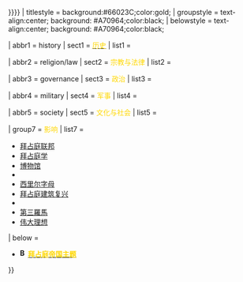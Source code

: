 {{Navbox with collapsible groups
| name = 拜占庭帝国主题
| state = {{{state<includeonly>|collapsed</includeonly>}}}
| bodyclass = plainlist
| title = [[拜占庭帝国|<span style="color: gold">拜占庭帝国</span>]] 
| listclass = hlist
| selected = {{{selected|{{{expanded|{{{1|}}}}}}}}}
| titlestyle = background:#66023C;color:gold;
| groupstyle = text-align:center; background: #A70964;color:black;
| belowstyle = text-align:center; background: #A70964;color:black;

<!------------------ History -------------------->

| abbr1 = history
| sect1 = [[拜占庭帝国历史|<span style="color: gold">历史</span>]]
| list1 = <!--Chronological:-->
 {{Navbox |child
  | groupwidth = 8.75em
  | groupstyle = text-align:left; font-weight:normal; background:#FFB3E6 ;color:black;

  | group1 = '''继承自'''
  | list1 =
* [[罗马帝国]]
** [[主宰制]]

  | group2 = {{align|right|{{smaller|(330&ndash;717)}}}} '''早期'''
  | list2 =
* [[君士坦丁王朝]]
* [[瓦伦提尼安王朝]]
* [[狄奥多西王朝]]
* [[利奥王朝]]
* [[查士丁尼王朝]]
* [[希拉克略王朝]]
* [[二十年动乱期]]

  | group3 = {{align|right|{{smaller|(717&ndash;1204)}}}} '''中期'''
  | list3 =
* [[伊苏里亚王朝]]
* [[尼基弗里亚王朝]]
* {{tsl|en|Byzantium under the Amorian dynasty|弗里吉亚王朝}}
* [[马其顿王朝]]
* [[杜卡斯王朝]]
* [[科穆宁王朝]]
* [[安格洛斯王朝]]

  | group4 = {{align|right|{{smaller|(1204&ndash;1453)}}}} '''晚期'''
  | list4 =
* [[第四次十字军东征]]
* [[拉丁帝国]]&nbsp;/ <!--
-->[[尼西亚帝国]]&nbsp;/ <!--
-->[[伊庇魯斯專制國]]–[[塞萨洛尼基帝国]]&nbsp;/ <!--
-->[[摩里亚专制国]]&nbsp;/ <!--
-->[[特拉比松帝国]]&nbsp;/ <!--
-->[[:Category:拜占庭帝国的继承国|其他]]
* [[巴列奥略王朝]]与{{tsl|en|Kantakouzenos|坎塔库泽努斯王朝}}
* [[君士坦丁堡的陷落]]
 }}


<!--------------- Religion / Law ---------------->

| abbr2 = religion/law
| sect2 = <span style="color: gold">宗教与法律</span>
| list2 =
 {{Navbox |child
  | groupwidth = 8.75em
  | groupstyle = text-align:left; font-weight:normal; background:#FFB3E6 ;color:black;

  | group1 = '''[[:Category:東正教|宗教]]'''
  | list1 =
* [[正教會]]
* [[拜占庭礼]]
* [[大公會議]]
* [[:Category:拜占庭帝国圣人|圣人]]
* [[君士坦丁堡普世牧首|君士坦丁堡牧首]]
* [[阿里乌教派]]
* [[基督一性论|一性论]]
* [[保羅派]]
* [[聖像破壞運動 (拜占庭)|圣像毁坏运动]]
* [[東西教會大分裂|大分裂]]
* [[波格米勒派]]
* [[靜修]]
* [[阿索斯山]]
* 东正教的传播
** {{link-en|保加利亚的基督教化|Christianization of Bulgaria|保加利亚}}
** {{link-en|摩拉维亚的基督教化|Christianization of Moravia|摩拉维亚}}
** [[塞尔维亚的基督教化|塞尔维亚]]
** [[基輔羅斯的基督教化|基辅罗斯]]
* {{link-en|拜占庭帝国犹太人历史|History of the Jews in the Byzantine Empire|犹太人}}
* [[拜占庭帝国穆斯林历史|穆斯林]]


  | group2 = '''[[拜占庭法|法律]]'''
  | list2 =
* [[狄奥多西法典]]
* [[民法大全]]
* [[精选法典]]
* [[巴西利卡法典]]
* [[康斯坦提诺斯·亚美诺布罗斯|六卷法]]
* [[拜占庭文化中的宫刑|宫刑]]
 }}



<!----------------- Governance ------------------>

| abbr3 = governance
| sect3 = <span style="color: gold">政治</span>
| list3 =
 {{Navbox |child
  | groupwidth = 8.75em
  | groupstyle = text-align:left; font-weight:normal; background:#FFB3E6 ;color:black;

  | group1 = '''中央政府'''
  | list1 =
   {{Navbox |child
    | groupstyle = font-weight:normal; background:#FFB3E6 ;color:black;
    | list1 =
* [[拜占庭皇帝列表|皇帝]]
** [[巴西琉斯]]
** [[独裁者 (头衔)|独裁者]]
* [[拜占庭元老院|元老院]]
* [[拜占庭政府机构和贵族头衔|政府机构]]
* [[城市行政官]]
    | group2 = '''早期'''
    | list2 =
* [[近卫大区|近卫总长]]
* [[官长]]
* [[圣锡侍从]]
* [[私产侍从]]
* [[圣殿财务官]]
    | group3 = '''中期'''
    | list3 =
* [[书记 (拜占庭帝国)|书记]]
* [[道路书记]]
* [[金库总管]]
* [[御厨总管]]
* [[总务书记]]
* [[军务书记]]
* [[金库文书员]]
* [[御厨文书员]]
* [[专务书记]]
* [[首席秘书 (拜占庭帝國)|首席秘书]]
* [[通政官]]
    | group4 = '''晚期'''
    | list4 =
* {{link-en|大书记 (拜占庭帝国)|Megas logothetes|大书记}}
* [[仲裁官]]
    | group5 = '''职官志'''
    | list5 =
* [[乌斯宾斯基职官志]]
* [[斐洛提乌斯百官志]]
* [[伪科迪诺斯职官志]]
   }}

  | group2 = '''{{tsl|en|Subdivisions of the Byzantine Empire|拜占庭帝国地方政府|地方政府}}'''
  | list2 =
   {{Navbox |child
    | groupstyle = text-align:left; font-weight:normal; background:#FFB3E6 ;color:black;
    | group1 = '''早期'''
    | list1 =
* [[近卫大区]]
* [[罗马管区|管区]]
* [[罗马行省|行省]]
* [[军务监区|军事监察区]]
* [[拉文纳总督区]]
* [[阿非利加总督区]]
    | group2 = '''中期'''
    | list2 =
* [[军区制|军区]]
* [[要冲区]]
* [[旗 (拜占庭帝国)|旗]]
* [[督军 (拜占庭帝国)|督軍區]]
    | group3 = '''晚期'''
    | list3 =
* {{link-en|省督 (拜占庭帝国)|Kephale (Byzantine Empire)|省督}}
* [[专制君主 (宫廷头衔)|专制君主]]
   }}

  | group4 = '''{{tsl|en|Byzantine diplomacy|拜占庭帝国外交|外交}}'''
  | list4 =
* [[:Category:拜占庭帝国所签署的条约|条约]]
* [[:Category:拜占庭帝国外交官|外交官]]
* [[雙帝問題]]
 }}


<!----------------- Military -------------------->

| abbr4 = military
| sect4 = <span style="color: gold">军事</span>
| list4 =
 {{Navbox |child
  | groupwidth = 8.75em
  | groupstyle = text-align:left; font-weight:normal; background:#FFB3E6 ;color:black;
  | group1 = '''{{tsl|en|Byzantine army|拜占庭陆军|陆军}}'''
  | list1  =
   {{Navbox |child
    | groupstyle = text-align:left; font-weight:normal; background:#FFB3E6 ;color:black;
    | list1 =
* [[拜占庭帝国军事战术|战术]]
* [[拜占庭帝国军事条令|军事条令]]
* [[拜占庭帝国战争列表|战争]]
* [[拜占庭帝国战役列表|战役]]
* [[拜占庭帝国叛乱及内战列表|内乱]]
* [[拜占庭帝国围城战|围城战]]
* [[:Category:拜占庭帝国将领|将领]]
* [[:Category:拜占庭帝国佣兵|佣兵]]
    | group2 = '''早期'''
    | list2 =
* [[晚期罗马军队|罗马帝国晚期军队]]
* [[罗马帝国东部军队]]
** [[联盟 (古罗马)|联盟]]
** [[部曲 (拜占庭帝国)|部曲]]
** [[殿上卫队]]
** [[警备队 (拜占庭帝国)|警备队]]
    | group3 = '''中期'''
    | list3 =
* [[军区制|军区]]
* [[要冲区]]
* [[中队 (罗马)#拜占庭帝国|军团]]
* [[营 (拜占庭帝国)|营]]
* [[旗 (拜占庭帝国)|旗]]
* [[拜占庭帝国中央军|中央军]]
* {{link-en|禁军统帅 (拜占庭帝国)|Domestic of the Schools|禁军统帅}}
* [[伙友骑兵]]
* [[边防军 (拜占庭帝国)|边防军]]
* [[瓦兰吉卫队]]
    | group4 = '''晚期'''
    | list4 =
* {{tsl|en|Byzantine army (Komnenian era)|科穆宁王朝军队}}
** {{tsl|en|Pronoia|普罗尼亚制}}
** [[内库卫队]]
* {{tsl|en|Byzantine army (Palaiologan era)|巴列奥略王朝军队}}
** [[连队 (拜占庭帝国)|连队]]
** [[近卫队]]
* {{link-en|大统军 (拜占庭帝国)|Grand domestic|大统军}}
   }}

  | group3 = '''[[拜占庭海軍|海军]]'''
  | list3 =
* [[卡拉比西安|拜占庭舰队]]
* [[军区制|海上军区]]
** [[基比拉奥特军区|基比拉奥特]]
** [[爱琴海军区|爱琴海]]
** [[萨摩斯军区|萨摩斯]]
* [[快速大帆船|神速舰]]
* [[希腊火]]
* [[舰团团长]]
* [[大都督 (拜占庭)|大都督]]
* [[:Category:拜占庭帝国舰队司令|舰队司令]]
* [[:Category:拜占庭帝国参与的海战|海战]]
 }}


<!------------------ Society -------------------->

| abbr5 = society
| sect5 = <span style="color: gold">文化与社会</span>
| list5 =
 {{Navbox |child
  | groupwidth = 8.75em
  | groupstyle = text-align:left; font-weight:normal; background:#FFB3E6 ;color:black;
  | group1 = '''[[拜占庭式建筑|建筑]]'''
  | list1 =
   {{Navbox |child
    | groupstyle = text-align:left; font-weight:normal; background:#FFB3E6 ;color:black;
    | list1 =
* [[:Category:拜占庭帝国世俗建筑物|世俗建筑]]
* [[:Category:拜占庭帝国宗教建筑物|宗教建筑]]
** [[十字圆顶]]
** [[罗马及拜占庭帝国圆顶历史|圆顶]]
    | group2 = '''[[君士坦丁堡]]'''
    | list2 =
* [[君士坦丁堡大皇宫]]
* [[布拉赫奈宫]]
* [[阿亚索菲亚|圣索菲亚大教堂]]
* [[神圣和平教堂]]
* [[科拉教堂]]
* [[帕玛卡利斯托斯教堂]]
* [[君士坦丁堡城墙]]
    | group3 = '''[[塞萨洛尼基]]'''
    | list3 =
* [[加莱里乌斯拱门]]
* [[圣迪米特里奥斯教堂]]
* [[圣索菲亚教堂 (塞萨洛尼基)|圣索菲亚教堂]]
* [[帕纳吉亚查肯教堂]]
    | group4 = '''[[拉文纳]]'''
    | list4 =
* [[圣维塔教堂]]
* [[克拉塞的圣亚坡理纳圣殿]]
* [[新圣亚坡理纳圣殿]]
    | group5 = '''其他地区'''
    | list5 =
* [[达夫尼修道院]]
* [[俄西俄斯罗卡斯修道院]]
* [[希俄斯新修道院]]
* [[圣凯瑟琳修道院]]
* [[米斯特拉斯]]
   }}

  | group2 = '''[[拜占庭艺术|艺术]]'''
  | list2 =
* [[圣像]]
* [[拜占庭搪瓷|搪瓷]]
* [[马赛克]]
* [[:Category:拜占庭帝国画家|画家]]
* [[马其顿王朝艺术]] 
**[[馬其頓復興|马其顿文艺复兴]]
**[[奧托復興|奧托文艺复兴]]
* [[十二世纪的拜占庭帝国文明|科穆宁文艺复兴]]

  | group3 = '''[[拜占庭帝国经济|经济]]'''
  | list3 =
* [[拜占庭帝国农业|农业]]
* [[拜占庭帝国的货币制造|造币]]
* [[拜占庭帝国的造币厂|造币厂]]
* [[拜占庭帝国贸易|贸易]]
** [[拜占庭丝绸|丝绸]]
** [[丝绸之路]]
** [[瓦兰吉至希腊的贸易路线|瓦兰吉人]]
* [[势家 (拜占庭帝国)|势家]]

  | group4 = '''[[拜占庭帝国文学|文学]]'''
  | list4 =
* [[拜占庭小说|小说]]
* [[防人歌]]
** [[迪杰尼斯防人歌]]
* [[亚历山大传奇]]
* [[:Category:拜占庭史学家|历史学家]]

  | group5 = '''日常生活'''
  | list5 =
* [[拜占庭帝国历法|历法]]
* [[拜占庭飲食|飲食]]
* [[拜占庭帝国舞蹈|舞蹈]]
* [[拜占庭服飾|服飾]]
* [[拜占庭帝国的旗帜及徽章|旗帜及徽章]]
* [[君士坦丁堡竞技场|竞技场]]
* [[拜占庭音乐|音乐]]
** [[八調]]
* [[:Category:拜占庭人民|人民]]
** [[拜占庭希腊人]]
* [[拜占庭帝国奴隶制|奴隶]]
* [[拜占庭帝国计量单位|度量衡]]

  | group6 = '''{{hlist|[[拜占庭科學|科学]]|教育}}'''
  | list6 =
* [[苏达辞书|百科全书]]
* [[拜占庭帝国的发明|发明]]
* [[拜占庭医学|医学]]
* [[拜占庭哲学|哲学]]
** [[新柏拉图主义]]
* [[拜占庭学者列表|学者]]
* [[拜占庭大学|高等教育]]
**[[君士坦丁堡大学]]
 }}

| group7 = <span style="color: gold">影响</span>
| list7 =
* [[拜占庭联邦]]
* [[拜占庭学]]
* [[:Category:拜占庭博物馆|博物馆]]
* {{tsl|en|Byzantinism|拜占庭主义}}
* [[西里尔字母]]
* [[拜占庭建筑复兴]]
* {{tsl|en|Greek scholars in the Renaissance|文艺复兴时期的希腊学者}}
* [[第三羅馬]]
* [[伟大理想]]

| below =
* '''[[File:Byzantine_imperial_flag,_14th_century,_square.svg|16px]][[Portal:拜占庭帝国|<span style="color: gold">拜占庭帝国主题</span>]]'''

}}<noinclude>
{{Documentation
 | content =
{{Collapsible option |default=collapsed}}
{{Collapsible sections option |list={{hlist|history|governance|religion/law|society}} |example=religion/law}}

[[Category:拜占庭帝国模板]]
[[Category:古罗马模板]]
[[Category:地區國家主題模板]]
}}</noinclude>